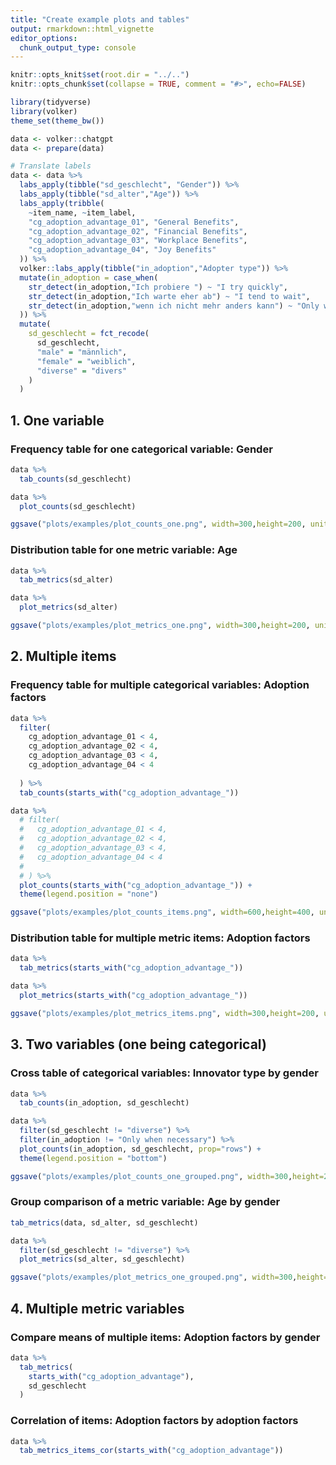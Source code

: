 ```yaml
---
title: "Create example plots and tables"
output: rmarkdown::html_vignette
editor_options: 
  chunk_output_type: console
---
```


```r

knitr::opts_knit$set(root.dir = "../..")
knitr::opts_chunk$set(collapse = TRUE, comment = "#>", echo=FALSE)

library(tidyverse)
library(volker)
theme_set(theme_bw())

data <- volker::chatgpt
data <- prepare(data)

# Translate labels
data <- data %>% 
  labs_apply(tibble("sd_geschlecht", "Gender")) %>% 
  labs_apply(tibble("sd_alter","Age")) %>% 
  labs_apply(tribble(
    ~item_name, ~item_label,
    "cg_adoption_advantage_01", "General Benefits",
    "cg_adoption_advantage_02", "Financial Benefits",
    "cg_adoption_advantage_03", "Workplace Benefits",
    "cg_adoption_advantage_04", "Joy Benefits"
  )) %>% 
  volker::labs_apply(tibble("in_adoption","Adopter type")) %>%   
  mutate(in_adoption = case_when(
    str_detect(in_adoption,"Ich probiere ") ~ "I try quickly",
    str_detect(in_adoption,"Ich warte eher ab") ~ "I tend to wait",
    str_detect(in_adoption,"wenn ich nicht mehr anders kann") ~ "Only when necessary",
  )) %>%   
  mutate(
    sd_geschlecht = fct_recode(
      sd_geschlecht,
      "male" = "männlich",
      "female" = "weiblich",
      "diverse" = "divers"
    )
  )

```

## 1. One variable

### Frequency table for one categorical variable: Gender
```r

data %>% 
  tab_counts(sd_geschlecht)

data %>% 
  plot_counts(sd_geschlecht)

ggsave("plots/examples/plot_counts_one.png", width=300,height=200, units="px", dpi=96)

```

### Distribution table for one metric variable: Age
```r

data %>%
  tab_metrics(sd_alter)

data %>%
  plot_metrics(sd_alter)

ggsave("plots/examples/plot_metrics_one.png", width=300,height=200, units="px", dpi=96)

```

## 2. Multiple items

### Frequency table for multiple categorical variables: Adoption factors
```r

data %>% 
  filter(
    cg_adoption_advantage_01 < 4,
    cg_adoption_advantage_02 < 4,
    cg_adoption_advantage_03 < 4,
    cg_adoption_advantage_04 < 4
    
  ) %>% 
  tab_counts(starts_with("cg_adoption_advantage_"))

data %>% 
  # filter(
  #   cg_adoption_advantage_01 < 4,
  #   cg_adoption_advantage_02 < 4,
  #   cg_adoption_advantage_03 < 4,
  #   cg_adoption_advantage_04 < 4
  #   
  # ) %>% 
  plot_counts(starts_with("cg_adoption_advantage_")) +
  theme(legend.position = "none")

ggsave("plots/examples/plot_counts_items.png", width=600,height=400, units="px", dpi=96, scale = 0.5)
```

### Distribution table for multiple metric items: Adoption factors
```r

data %>% 
  tab_metrics(starts_with("cg_adoption_advantage_"))

data %>% 
  plot_metrics(starts_with("cg_adoption_advantage_"))

ggsave("plots/examples/plot_metrics_items.png", width=300,height=200, units="px", dpi=96, scale = 1.2)
```

## 3. Two variables (one being categorical)

### Cross table of categorical variables: Innovator type by gender

```r

data %>% 
  tab_counts(in_adoption, sd_geschlecht)

data %>% 
  filter(sd_geschlecht != "diverse") %>% 
  filter(in_adoption != "Only when necessary") %>% 
  plot_counts(in_adoption, sd_geschlecht, prop="rows") +
  theme(legend.position = "bottom")

ggsave("plots/examples/plot_counts_one_grouped.png", width=300,height=200, units="px", dpi=96, scale = 1)
```

### Group comparison of a metric variable: Age by gender

```r

tab_metrics(data, sd_alter, sd_geschlecht)

data %>% 
  filter(sd_geschlecht != "diverse") %>% 
  plot_metrics(sd_alter, sd_geschlecht)

ggsave("plots/examples/plot_metrics_one_grouped.png", width=300,height=200, units="px", dpi=96, scale = 1)
```

## 4. Multiple metric variables

### Compare means of multiple items: Adoption factors by gender
```r

data %>% 
  tab_metrics(
    starts_with("cg_adoption_advantage"), 
    sd_geschlecht
  )

```

### Correlation of items: Adoption factors by adoption factors
```r

data %>% 
  tab_metrics_items_cor(starts_with("cg_adoption_advantage"))

```

